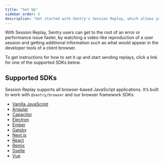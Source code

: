 ```yaml
---
title: "Set Up"
sidebar_order: 6
description: "Get started with Sentry's Session Replay, which allows you to visualize a video-like reproduction of a user's session."
---
```


<Include name="beta-note-session-replay.mdx" />

With Session Replay, Sentry users can get to the root of an error or performance issue faster, by watching a video-like reproduction of a user session and getting additional information such as what would appear in the developer tools of a client browser.

To get instructions for how to set it up and start sending replays, click a link for one of the supported SDKs below.

## Supported SDKs

Session Replay supports all browser-based JavaScript applications. It’s built to work with `@sentry/browser` and our browser framework SDKs:

- [Vanilla JavaScript](/platforms/javascript/session-replay/)
- [Angular](/platforms/javascript/guides/angular/session-replay/)
- [Capacitor](/platforms/javascript/guides/capacitor/session-replay/)
- [Electron](/platforms/javascript/guides/electron/session-replay/)
- [Ember](/platforms/javascript/guides/ember/session-replay/)
- [Gatsby](/platforms/javascript/guides/gatsby/session-replay/)
- [Next.js](/platforms/javascript/guides/nextjs/session-replay/)
- [React](/platforms/javascript/guides/react/session-replay/)
- [Remix](/platforms/javascript/guides/remix/session-replay/)
- [Svelte](/platforms/javascript/guides/svelte/session-replay/)
- [Vue](/platforms/javascript/guides/vue/session-replay/)
